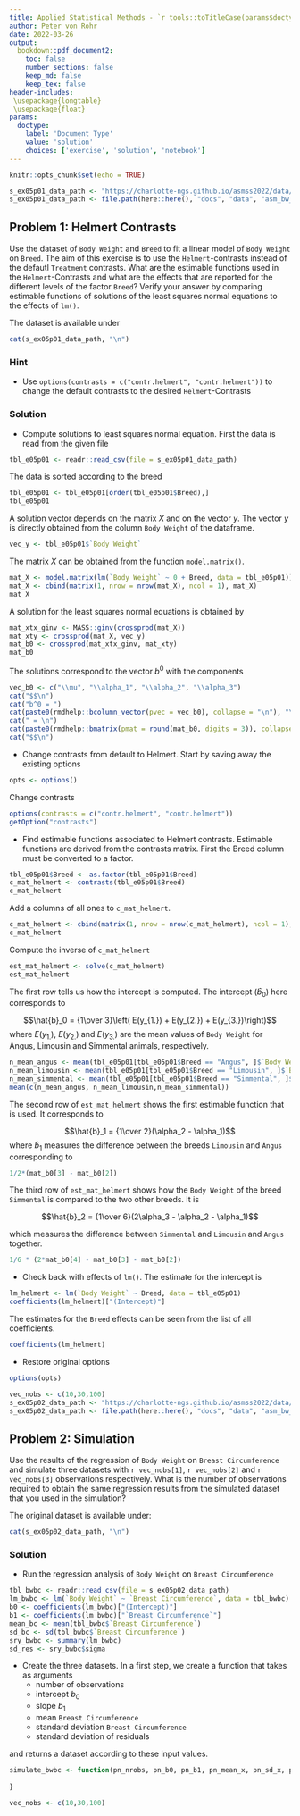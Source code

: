 ```yaml
---
title: Applied Statistical Methods - `r tools::toTitleCase(params$doctype)` 5
author: Peter von Rohr
date: 2022-03-26
output:
  bookdown::pdf_document2:
    toc: false
    number_sections: false
    keep_md: false
    keep_tex: false
header-includes:
 \usepackage{longtable}
 \usepackage{float}
params:
  doctype:
    label: 'Document Type'
    value: 'solution'
    choices: ['exercise', 'solution', 'notebook']
---
```



```r
knitr::opts_chunk$set(echo = TRUE)
```


```r
s_ex05p01_data_path <- "https://charlotte-ngs.github.io/asmss2022/data/asm_bw_flem.csv"
s_ex05p01_data_path <- file.path(here::here(), "docs", "data", "asm_bw_flem.csv")
```

## Problem 1: Helmert Contrasts
Use the dataset of `Body Weight` and `Breed` to fit a linear model of `Body Weight` on `Breed`. The aim of this exercise is to use the `Helmert`-contrasts instead of the defautl `Treatment` contrasts. What are the estimable functions used in the `Helmert`-Contrasts and what are the effects that are reported for the different levels of the factor `Breed`? Verify your answer by comparing estimable functions of solutions of the least squares normal equations to the effects of `lm()`.

The dataset is available under

```r
cat(s_ex05p01_data_path, "\n")
```

### Hint

* Use `options(contrasts = c("contr.helmert", "contr.helmert"))` to change the default contrasts to the desired `Helmert`-Contrasts


<!-- your-solution-start
### Your Solution

* Compute solutions to least squares normal equation

* Change contrasts from default to Helmert

* Find estimable functions associated to Helmert contrasts

* Check back with effects of `lm()`

---  your-solution-end -->


<!-- master-solution-start -->

### Solution

* Compute solutions to least squares normal equation. First the data is read from the given file

```r
tbl_e05p01 <- readr::read_csv(file = s_ex05p01_data_path)
```

The data is sorted according to the breed

```r
tbl_e05p01 <- tbl_e05p01[order(tbl_e05p01$Breed),]
tbl_e05p01
```

A solution vector depends on the matrix $X$ and on the vector $y$. The vector $y$ is directly obtained from the column `Body Weight` of the dataframe. 

```r
vec_y <- tbl_e05p01$`Body Weight`
```

The matrix $X$ can be obtained from the function `model.matrix()`. 

```r
mat_X <- model.matrix(lm(`Body Weight` ~ 0 + Breed, data = tbl_e05p01))
mat_X <- cbind(matrix(1, nrow = nrow(mat_X), ncol = 1), mat_X)
mat_X
```

A solution for the least squares normal equations is obtained by 

```r
mat_xtx_ginv <- MASS::ginv(crossprod(mat_X))
mat_xty <- crossprod(mat_X, vec_y)
mat_b0 <- crossprod(mat_xtx_ginv, mat_xty)
mat_b0
```

The solutions correspond to the vector $b^0$ with the components

```r
vec_b0 <- c("\\mu", "\\alpha_1", "\\alpha_2", "\\alpha_3")
cat("$$\n")
cat("b^0 = ")
cat(paste0(rmdhelp::bcolumn_vector(pvec = vec_b0), collapse = "\n"), "\n")
cat(" = \n")
cat(paste0(rmdhelp::bmatrix(pmat = round(mat_b0, digits = 3)), collapse = "\n"), "\n")
cat("$$\n")
```


* Change contrasts from default to Helmert. Start by saving away the existing options

```r
opts <- options()
```

Change contrasts

```r
options(contrasts = c("contr.helmert", "contr.helmert"))
getOption("contrasts")
```


* Find estimable functions associated to Helmert contrasts. Estimable functions are derived from the contrasts matrix. First the Breed column must be converted to a factor.

```r
tbl_e05p01$Breed <- as.factor(tbl_e05p01$Breed)
c_mat_helmert <- contrasts(tbl_e05p01$Breed)
c_mat_helmert
```

Add a columns of all ones to `c_mat_helmert`. 

```r
c_mat_helmert <- cbind(matrix(1, nrow = nrow(c_mat_helmert), ncol = 1), c_mat_helmert)
c_mat_helmert
```

Compute the inverse of `c_mat_helmert`

```r
est_mat_helmert <- solve(c_mat_helmert)
est_mat_helmert
```

The first row tells us how the intercept is computed. The intercept ($\hat{b}_0$) here corresponds to 

$$\hat{b}_0 = {1\over 3}\left( E(y_{1.}) + E(y_{2.}) + E(y_{3.})\right)$$
where $E(y_{1.})$,  $E(y_{2.})$ and $E(y_{3.})$ are the mean values of `Body Weight` for Angus, Limousin and Simmental animals, respectively. 

```r
n_mean_angus <- mean(tbl_e05p01[tbl_e05p01$Breed == "Angus", ]$`Body Weight`)
n_mean_limousin <- mean(tbl_e05p01[tbl_e05p01$Breed == "Limousin", ]$`Body Weight`)
n_mean_simmental <- mean(tbl_e05p01[tbl_e05p01$Breed == "Simmental", ]$`Body Weight`)
mean(c(n_mean_angus, n_mean_limousin,n_mean_simmental))
```

The second row of `est_mat_helmert` shows the first estimable function that is used. It corresponds to 

$$\hat{b}_1 = {1\over 2}(\alpha_2 - \alpha_1)$$
where $\hat{b}_1$ measures the difference between the breeds `Limousin` and `Angus` corresponding to

```r
1/2*(mat_b0[3] - mat_b0[2])
```

The third row of `est_mat_helmert` shows how the `Body Weight` of the breed `Simmental` is compared to the two other breeds. It is 

$$\hat{b}_2 = {1\over 6}(2\alpha_3 - \alpha_2 - \alpha_1)$$

which measures the difference between `Simmental` and `Limousin` and `Angus` together.

```r
1/6 * (2*mat_b0[4] - mat_b0[3] - mat_b0[2])
```


* Check back with effects of `lm()`. The estimate for the intercept is

```r
lm_helmert <- lm(`Body Weight` ~ Breed, data = tbl_e05p01)
coefficients(lm_helmert)["(Intercept)"]
```

The estimates for the `Breed` effects can be seen from the list of all coefficients.

```r
coefficients(lm_helmert)
```



* Restore original options


```r
options(opts)
```

<!-- master-solution-end -->


```r
vec_nobs <- c(10,30,100)
s_ex05p02_data_path <- "https://charlotte-ngs.github.io/asmss2022/data/asm_bw_flem.csv"
s_ex05p02_data_path <- file.path(here::here(), "docs", "data", "asm_bw_flem.csv")
```

## Problem 2: Simulation
Use the results of the regression of `Body Weight` on `Breast Circumference` and simulate three datasets with `r vec_nobs[1]`, `r vec_nobs[2]` and `r vec_nobs[3]` observations respectively. What is the number of observations required to obtain the same regression results from the simulated dataset that you used in the simulation? 

The original dataset is available under:

```r
cat(s_ex05p02_data_path, "\n")
```

<!-- your-solution-start
### Your Solution

* Run the regression analysis of `Body Weight` on `Breast Circumference`

* Create the three datasets

* Analyse each of the datasets using `lm()`

* Check the obtained results, whether they match the input from the simulation

---  your-solution-end -->


<!-- master-solution-start -->

### Solution

* Run the regression analysis of `Body Weight` on `Breast Circumference`

```r
tbl_bwbc <- readr::read_csv(file = s_ex05p02_data_path)
lm_bwbc <- lm(`Body Weight` ~ `Breast Circumference`, data = tbl_bwbc)
b0 <- coefficients(lm_bwbc)["(Intercept)"]
b1 <- coefficients(lm_bwbc)["`Breast Circumference`"]
mean_bc <- mean(tbl_bwbc$`Breast Circumference`)
sd_bc <- sd(tbl_bwbc$`Breast Circumference`)
sry_bwbc <- summary(lm_bwbc)
sd_res <- sry_bwbc$sigma
```


* Create the three datasets. In a first step, we create a function that takes as arguments 
    + number of observations
    + intercept $b_0$
    + slope $b_1$
    + mean `Breast Circumference`
    + standard deviation `Breast Circumference`
    + standard deviation of residuals

and returns a dataset according to these input values.

```r
simulate_bwbc <- function(pn_nrobs, pn_b0, pn_b1, pn_mean_x, pn_sd_x, pn_sd_res){
  
}
```


```r
vec_nobs <- c(10,30,100)

```

<!-- master-solution-end -->


